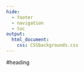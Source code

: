 ---
hide:
  - footer
  - navigation
  - toc
output: 
  html_document:
    css: CSSbackgrounds.css
---
#heading